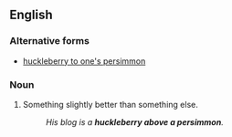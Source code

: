==English==

===Alternative forms===
* [[huckleberry to one's persimmon]]

===Noun===
{{head|en|noun|head=[[huckleberry]] above a [[persimmon]]}}

# {{label|en|idiomatic}} Something slightly better than something else.
#: ''His blog is a '''huckleberry above a persimmon'''.''